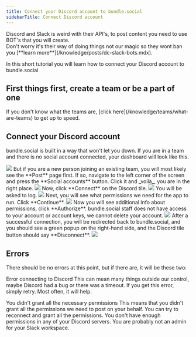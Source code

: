 ```yaml
---
title: Connect your Discord account to bundle.social
sidebarTitle: Connect Discord account
---
```


<Warning>
  Discord and Slack is weird with their API's, to post content you need to use
  BOT's that you will create. <br />
  Don't worry it's their way of doing things not our magic so they wont ban you [**learn
  more**](/knowledge/posts/dc-slack-bots.mdx).
</Warning>

In this short tutorial you will learn how to connect your Discord account to bundle.social

<h2>First things first, create a team or be a part of one</h2>
If you don't know what the teams are, [click here](/knowledge/teams/what-are-teams)
to get up to speed.

## Connect your Discord account

bundle.social is built in a way that won't let you down. If you are in a team and
there is no social account connected, your dashboard will look like this.

<Frame type='glass'>
  <img src='/images/knowledge/social-accounts/youtube/001_youtube.png' />
</Frame>
But if you are a new person joining an existing team, you will most likely see the
**Post** page first. If so, navigate to the left corner of the screen and press the
**Social accounts** button. Click it and _voilà_, you are in the right place.
<Frame type='glass'>
  <img src='/images/knowledge/social-accounts/youtube/002_youtube.png' />
</Frame>
Now, click **Connect** on the Discord tile.
<Frame type='glass'>
  <img src='/images/knowledge/social-accounts/discord/001_discord.png' />
</Frame>
You will be asked to log.
<Frame type='glass'>
  <img src='/images/knowledge/social-accounts/discord/002_discord.png' />
</Frame>
Next, you will see what permissions we need for the app to run. Click **Continue**.
<Frame type='glass'>
  <img src='/images/knowledge/social-accounts/discord/003_discord.png' />
</Frame>
Now you will see additional info about permissions, click **Authorize**.

<Note>
  bundle.social staff does not have access to your account or account keys, we
  cannot delete your account.
</Note>
<Frame type='glass'>
  <img src='/images/knowledge/social-accounts/discord/004_discord.png' />
</Frame>
After a successful connection, you will be redirected back to bundle.social, and
you should see a green popup on the right-hand side, and the Discord tile button
should say **Disconnect**.
<Frame type='glass'>
  <img src='/images/knowledge/social-accounts/discord/005_discord.png' />
</Frame>

## Errors

There should be no errors at this point, but if there are, it will be these two:

<Warning>Error connecting to Discord</Warning>
This can mean many things outside our control, maybe Discord had a bug or there was
a timeout. If you get this error, simply retry. Most often, it will help.

<Warning>
  You didn't grant all the necessary permissions
</Warning>
This means that you didn't grant all the permissions we need to post on your behalf. You can try to reconnect and grant all the permissions.

<Warning>
  You don't have enough permissions in any of your Discord servers.
</Warning>
You are probably not an admin for your Slack workspace.
